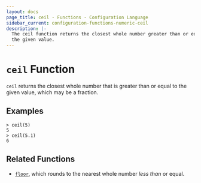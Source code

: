 ```yaml
---
layout: docs
page_title: ceil - Functions - Configuration Language
sidebar_current: configuration-functions-numeric-ceil
description: |-
  The ceil function returns the closest whole number greater than or equal to
  the given value.
---
```


# `ceil` Function

`ceil` returns the closest whole number that is greater than or equal to the
given value, which may be a fraction.

## Examples

```
> ceil(5)
5
> ceil(5.1)
6
```

## Related Functions

- [`floor`](./floor.html), which rounds to the nearest whole number _less than_
  or equal.
